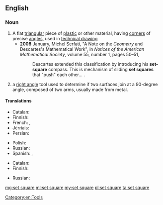 ==English==
{{wikipedia}}

===Noun===
{{en-noun|head=[[set]] [[square]]}}

# A flat [[triangular]] piece of [[plastic]] or other material, having [[corner]]s of precise [[angle]]s, used in [[technical drawing]]
#* '''2008''' January, Michel Serfati, "A Note on the ''Geometry'' and Descartes's Mathematical Work", in ''Notices of the American Mathematical Society'', volume 55, number 1, pages 50–51,
#*: Descartes extended this classification by introducing his '''set-square''' compass. This is mechanism of sliding '''set squares''' that "push" each other...&nbsp;.
# a [[right angle]] tool used to determine if two surfaces join at a 90-degree angle, composed of two arms, usually made from metal.

====Translations====
{{trans-top|flat triangular piece of plastic or other material used in technical drawing}}
* Catalan: {{t|ca|escaire}}
* Finnish: {{t|fi|kolmioviivain}}
* French: {{t|fr|demi-carré|m}}, {{t+|fr|équerre|f}}
* Jèrriais: {{t|roa-jer|êtchèrre|f}}
* Persian: {{t+|fa|گونیا|tr=gunyâ|sc=fa-Arab}}
{{trans-mid}}
* Polish: {{t+|pl|ekierka|f}}
* Russian: {{t|ru|геодезический транспортир|m|tr=geodezíčeskij transportír}}
* Spanish: {{t|es|cartabón|m}}, {{t+|es|escuadra|f}}
{{trans-bottom}}

{{trans-top|right angle tool}}
* Catalan: {{t|ca|escaire}}
* Finnish: {{t+|fi|suorakulma}}
{{trans-mid}}
* Russian: {{t+|ru|наугольник|m|tr=naugól’nik}}
{{trans-bottom}}

[[Category:en:Tools]]

[[mg:set square]]
[[ml:set square]]
[[my:set square]]
[[pl:set square]]
[[ta:set square]]